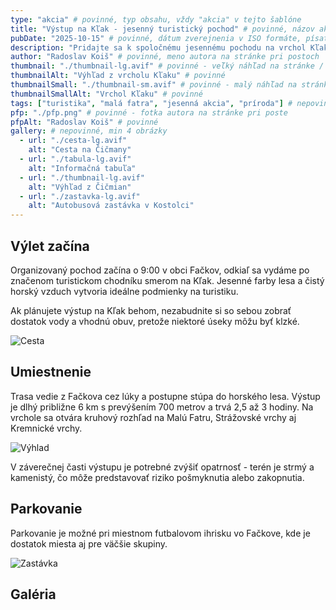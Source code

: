 ```yaml
---
type: "akcia" # povinné, typ obsahu, vždy "akcia" v tejto šablóne
title: "Výstup na Kľak - jesenný turistický pochod" # povinné, názov akcie
pubDate: "2025-10-15" # povinné, dátum zverejnenia v ISO formáte, písať presne tak ako v šablóne - YYYY-MM-DD
description: "Pridajte sa k spoločnému jesennému pochodu na vrchol Kľaku (1352 m n. m.), ktorý ponúka jedinečné panoramatické výhľady na celú Malú Fatru a okolité pohoria. Trasa je stredne náročná a vhodná aj pre rodiny s deťmi." # povinné, krátky popis tipu, max 350 znakov, min 200 znakov, môžeš zobrať prvých 350 znakov z textu
author: "Radoslav Koiš" # povinné, meno autora na stránke pri postoch
thumbnail: "./thumbnail-lg.avif" # povinné - veľký náhľad na stránke / hero v homepage
thumbnailAlt: "Výhľad z vrcholu Kľaku" # povinné
thumbnailSmall: "./thumbnail-sm.avif" # povinné - malý náhľad na stránke
thumbnailSmallAlt: "Vrchol Kľaku" # povinné
tags: ["turistika", "malá fatra", "jesenná akcia", "príroda"] # nepovinné, nikde sa nezobrazia, ale pomôžu s SEO, písať bez diakrit
pfp: "./pfp.png" # povinné - fotka autora na stránke pri poste
pfpAlt: "Radoslav Koiš" # povinné
gallery: # nepovinné, min 4 obrázky
  - url: "./cesta-lg.avif"
    alt: "Cesta na Čičmany"
  - url: "./tabula-lg.avif"
    alt: "Informačná tabuľa"
  - url: "./thumbnail-lg.avif"
    alt: "Výhľad z Čičmian"
  - url: "./zastavka-lg.avif"
    alt: "Autobusová zastávka v Kostolci"
---
```


## Výlet začína

Organizovaný pochod začína o 9:00 v obci Fačkov, odkiaľ sa vydáme po značenom turistickom chodníku smerom na Kľak. Jesenné farby lesa a čistý horský vzduch vytvoria ideálne podmienky na turistiku.

<Aside type="tip" title="Tip pre bežcov">
    Ak plánujete výstup na Kľak behom, nezabudnite si so sebou zobrať dostatok vody a vhodnú obuv, pretože niektoré úseky môžu byť klzké.
</Aside>

![Cesta](./cesta-lg.avif)

## Umiestnenie

Trasa vedie z Fačkova cez lúky a postupne stúpa do horského lesa. Výstup je dlhý približne 6 km s prevýšením 700 metrov a trvá 2,5 až 3 hodiny. Na vrchole sa otvára kruhový rozhľad na Malú Fatru, Strážovské vrchy aj Kremnické vrchy.

![Výhlad](./thumbnail-lg.avif)

<Aside type="danger" title="Pozor na terén">
    V záverečnej časti výstupu je potrebné zvýšiť opatrnosť - terén je strmý a kamenistý, čo môže predstavovať riziko pošmyknutia alebo zakopnutia.
</Aside>

## Parkovanie

Parkovanie je možné pri miestnom futbalovom ihrisku vo Fačkove, kde je dostatok miesta aj pre väčšie skupiny.

![Zastávka](./zastavka-lg.avif)

## Galéria
